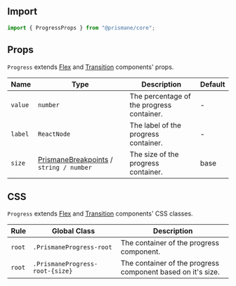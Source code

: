 ## Import

```js
import { ProgressProps } from "@prismane/core";
```

## Props

`Progress` extends [Flex](/docs/components-api/flex-api) and [Transition](/docs/components-api/transition-api) components' props.

| Name    | Type                                                                                   | Description                               | Default |
| ------- | -------------------------------------------------------------------------------------- | ----------------------------------------- | ------- |
| `value` | `number`                                                                               | The percentage of the progress container. | -       |
| `label` | `ReactNode`                                                                            | The label of the progress container.      | -       |
| `size`  | [PrismaneBreakpoints](/docs/getting-started/overview#global-types) / `string / number` | The size of the progress container.       | base    |

## CSS

`Progress` extends [Flex](/docs/components-api/flex-api) and [Transition](/docs/components-api/transition-api) components' CSS classes.

| Rule   | Global Class                    | Description                                                 |
| ------ | ------------------------------- | ----------------------------------------------------------- |
| `root` | `.PrismaneProgress-root`        | The container of the progress component.                    |
| `root` | `.PrismaneProgress-root-{size}` | The container of the progress component based on it's size. |
